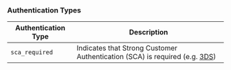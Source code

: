 ### Authentication Types

| Authentication Type | Description                                                                                          |
|---------------------|------------------------------------------------------------------------------------------------------|
| `sca_required`      | Indicates that Strong Customer Authentication (SCA) is required (e.g. [3DS](/docs/api/3ds/sessions)) |
